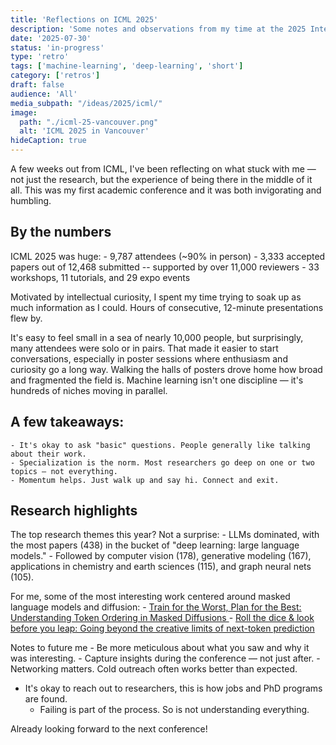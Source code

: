 ```yaml
---
title: 'Reflections on ICML 2025'
description: 'Some notes and observations from my time at the 2025 International Conference for Machine Learning (ICML)'
date: '2025-07-30'
status: 'in-progress'
type: 'retro'
tags: ['machine-learning', 'deep-learning', 'short']
category: ['retros']
draft: false
audience: 'All'
media_subpath: "/ideas/2025/icml/"
image:
  path: "./icml-25-vancouver.png"
  alt: 'ICML 2025 in Vancouver'
hideCaption: true
---
```


A few weeks out from ICML, I've been reflecting on what stuck with me — not just the research, but the experience of being there in the middle of it all. This was my first academic conference and it was both invigorating and humbling.

## By the numbers

ICML 2025 was huge:
	- 9,787 attendees (~90% in person)
	- 3,333 accepted papers out of 12,468 submitted -- supported by over 11,000 reviewers
	- 33 workshops, 11 tutorials, and 29 expo events

Motivated by intellectual curiosity, I spent my time trying to  soak up as much information as I could. Hours of consecutive, 12-minute presentations flew by.

It's easy to feel small in a sea of nearly 10,000 people, but surprisingly, many attendees were solo or in pairs. That made it easier to start conversations, especially in poster sessions where enthusiasm and curiosity go a long way. Walking the halls of posters drove home how broad and fragmented the field is. Machine learning isn't one discipline — it's hundreds of niches moving in parallel.

## A few takeaways:
	- It's okay to ask "basic" questions. People generally like talking about their work.
	- Specialization is the norm. Most researchers go deep on one or two topics — not everything.
	- Momentum helps. Just walk up and say hi. Connect and exit.

## Research highlights

The top research themes this year? Not a surprise:
	- LLMs dominated, with the most papers (438) in the bucket of "deep learning: large language models." 
	- Followed by computer vision (178), generative modeling (167), applications in chemistry and earth sciences (115), and graph neural nets (105).

For me, some of the most interesting work centered around masked language models and diffusion:
	- [Train for the Worst, Plan for the Best: Understanding Token Ordering in Masked Diffusions ](https://arxiv.org/abs/2502.06768)
	- [ Roll the dice & look before you leap: Going beyond the creative limits of next-token prediction ](https://arxiv.org/abs/2504.15266)

Notes to future me
	- Be more meticulous about what you saw and why it was interesting.
	- Capture insights during the conference — not just after.
	- Networking matters. Cold outreach often works better than expected.
  - It's okay to reach out to researchers, this is how jobs and PhD programs are found.
	- Failing is part of the process. So is not understanding everything.

Already looking forward to the next conference!
